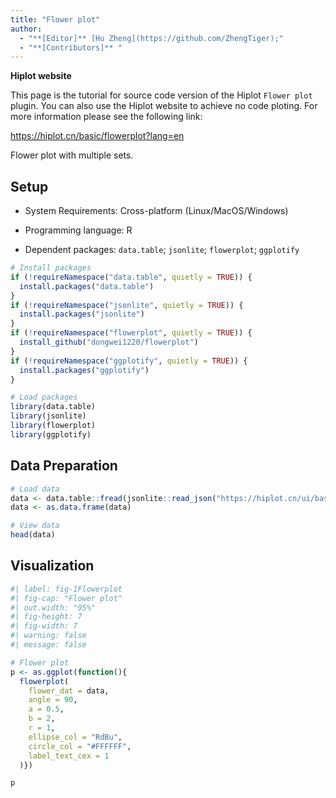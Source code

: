 ```yaml
---
title: "Flower plot"
author:
  - "**[Editor]** [Hu Zheng](https://github.com/ZhengTiger);"
  - "**[Contributors]** "
---
```


::: callout-note
**Hiplot website**

This page is the tutorial for source code version of the Hiplot `Flower plot` plugin. You can also use the Hiplot website to achieve no code ploting. For more information please see the following link:

<https://hiplot.cn/basic/flowerplot?lang=en>
:::

Flower plot with multiple sets.

## Setup

-   System Requirements: Cross-platform (Linux/MacOS/Windows)

-   Programming language: R

-   Dependent packages: `data.table`; `jsonlite`; `flowerplot`; `ggplotify`

```r
# Install packages
if (!requireNamespace("data.table", quietly = TRUE)) {
  install.packages("data.table")
}
if (!requireNamespace("jsonlite", quietly = TRUE)) {
  install.packages("jsonlite")
}
if (!requireNamespace("flowerplot", quietly = TRUE)) {
  install_github("dongwei1220/flowerplot")
}
if (!requireNamespace("ggplotify", quietly = TRUE)) {
  install.packages("ggplotify")
}

# Load packages
library(data.table)
library(jsonlite)
library(flowerplot)
library(ggplotify)
```

## Data Preparation

```r
# Load data
data <- data.table::fread(jsonlite::read_json("https://hiplot.cn/ui/basic/flowerplot/data.json")$exampleData$textarea[[1]])
data <- as.data.frame(data)

# View data
head(data)
```

## Visualization

```r
#| label: fig-1Flowerplot
#| fig-cap: "Flower plot"
#| out.width: "95%"
#| fig-height: 7
#| fig-width: 7
#| warning: false
#| message: false

# Flower plot
p <- as.ggplot(function(){
  flowerplot(
    flower_dat = data,
    angle = 90,
    a = 0.5,
    b = 2,
    r = 1,
    ellipse_col = "RdBu",
    circle_col = "#FFFFFF",
    label_text_cex = 1
  )})

p
```
